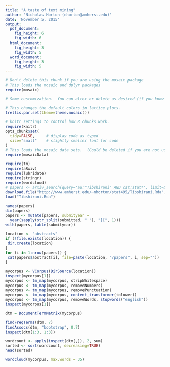 ```yaml
---
title: "A taste of text mining"
author: 'Nicholas Horton (nhorton@amherst.edu)'
date: 'November 5, 2015'
output:
  pdf_document:
    fig_height: 6
    fig_width: 6
  html_document:
    fig_height: 3
    fig_width: 5
  word_document:
    fig_height: 3
    fig_width: 5
---
```



```r
# Don't delete this chunk if you are using the mosaic package
# This loads the mosaic and dplyr packages
require(mosaic)
```

```r
# Some customization.  You can alter or delete as desired (if you know what you are doing).

# This changes the default colors in lattice plots.
trellis.par.set(theme=theme.mosaic())  

# knitr settings to control how R chunks work.
require(knitr)
opts_chunk$set(
  tidy=FALSE,     # display code as typed
  size="small"    # slightly smaller font for code
)
# This loads the mosaic data sets.  (Could be deleted if you are not using them.)
require(mosaicData)   
```


```r
require(tm)
require(aRxiv)
require(lubridate)
require(stringr)
require(wordcloud)
# papers <- arxiv_search(query='au:"Tibshirani" AND cat:stat*', limit=50)
download.file("http://www.amherst.edu/~nhorton/stat495/Tibshirani.Rda", "Tibshirani.Rda")
load("Tibshirani.Rda")
```

```r
names(papers)
dim(papers)
papers <- mutate(papers, submityear =
  year(sapply(str_split(submitted, " "), "[[", 1)))
with(papers, table(submityear))
```

```r
location <- "abstracts"
if (!file.exists(location)) {
 dir.create(location)
}
for (i in 1:nrow(papers)) {
 cat(papers$abstract[i], file=paste(location, "/papers", i, sep=""))
}
```

```r
mycorpus <- VCorpus(DirSource(location))
inspect(mycorpus[1])
mycorpus <- tm_map(mycorpus, stripWhitespace)
mycorpus <- tm_map(mycorpus, removeNumbers)
mycorpus <- tm_map(mycorpus, removePunctuation)
mycorpus <- tm_map(mycorpus, content_transformer(tolower))
mycorpus <- tm_map(mycorpus, removeWords, stopwords("english"))
inspect(mycorpus[1])
```

```r
dtm = DocumentTermMatrix(mycorpus)
```

```r
findFreqTerms(dtm, 7)
findAssocs(dtm, "bootstrap", 0.7)
inspect(dtm[1:3, 1:3])

```

```r
wordcount <- apply(inspect(dtm[,]), 2, sum)
sorted <- sort(wordcount, decreasing=TRUE)
head(sorted)
```

```r
wordcloud(mycorpus, max.words = 35)
```